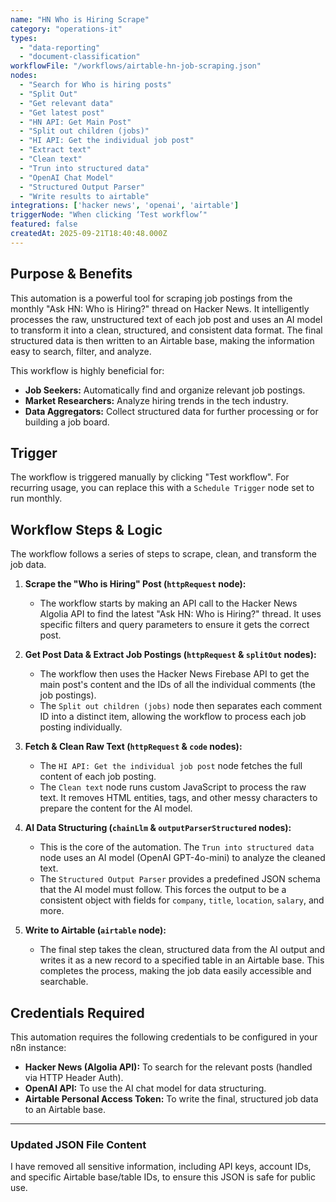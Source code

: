 ```yaml
---
name: "HN Who is Hiring Scrape"
category: "operations-it"
types:
  - "data-reporting"
  - "document-classification"
workflowFile: "/workflows/airtable-hn-job-scraping.json"
nodes:
  - "Search for Who is hiring posts"
  - "Split Out"
  - "Get relevant data"
  - "Get latest post"
  - "HN API: Get Main Post"
  - "Split out children (jobs)"
  - "HI API: Get the individual job post"
  - "Extract text"
  - "Clean text"
  - "Trun into structured data"
  - "OpenAI Chat Model"
  - "Structured Output Parser"
  - "Write results to airtable"
integrations: ['hacker news', 'openai', 'airtable']
triggerNode: "When clicking ‘Test workflow’"
featured: false
createdAt: 2025-09-21T18:40:48.000Z
---
```


## Purpose & Benefits

This automation is a powerful tool for scraping job postings from the monthly "Ask HN: Who is Hiring?" thread on Hacker News. It intelligently processes the raw, unstructured text of each job post and uses an AI model to transform it into a clean, structured, and consistent data format. The final structured data is then written to an Airtable base, making the information easy to search, filter, and analyze.

This workflow is highly beneficial for:

* **Job Seekers:** Automatically find and organize relevant job postings.
* **Market Researchers:** Analyze hiring trends in the tech industry.
* **Data Aggregators:** Collect structured data for further processing or for building a job board.

## Trigger

The workflow is triggered manually by clicking "Test workflow". For recurring usage, you can replace this with a `Schedule Trigger` node set to run monthly.

## Workflow Steps & Logic

The workflow follows a series of steps to scrape, clean, and transform the job data.

1.  **Scrape the "Who is Hiring" Post (`httpRequest` node):**
    * The workflow starts by making an API call to the Hacker News Algolia API to find the latest "Ask HN: Who is Hiring?" thread. It uses specific filters and query parameters to ensure it gets the correct post.

2.  **Get Post Data & Extract Job Postings (`httpRequest` & `splitOut` nodes):**
    * The workflow then uses the Hacker News Firebase API to get the main post's content and the IDs of all the individual comments (the job postings).
    * The `Split out children (jobs)` node then separates each comment ID into a distinct item, allowing the workflow to process each job posting individually.

3.  **Fetch & Clean Raw Text (`httpRequest` & `code` nodes):**
    * The `HI API: Get the individual job post` node fetches the full content of each job posting.
    * The `Clean text` node runs custom JavaScript to process the raw text. It removes HTML entities, tags, and other messy characters to prepare the content for the AI model.

4.  **AI Data Structuring (`chainLlm` & `outputParserStructured` nodes):**
    * This is the core of the automation. The `Trun into structured data` node uses an AI model (OpenAI GPT-4o-mini) to analyze the cleaned text.
    * The `Structured Output Parser` provides a predefined JSON schema that the AI model must follow. This forces the output to be a consistent object with fields for `company`, `title`, `location`, `salary`, and more.

5.  **Write to Airtable (`airtable` node):**
    * The final step takes the clean, structured data from the AI output and writes it as a new record to a specified table in an Airtable base. This completes the process, making the job data easily accessible and searchable.

## Credentials Required

This automation requires the following credentials to be configured in your n8n instance:

* **Hacker News (Algolia API):** To search for the relevant posts (handled via HTTP Header Auth).
* **OpenAI API:** To use the AI chat model for data structuring.
* **Airtable Personal Access Token:** To write the final, structured job data to an Airtable base.

---

### Updated JSON File Content

I have removed all sensitive information, including API keys, account IDs, and specific Airtable base/table IDs, to ensure this JSON is safe for public use.

